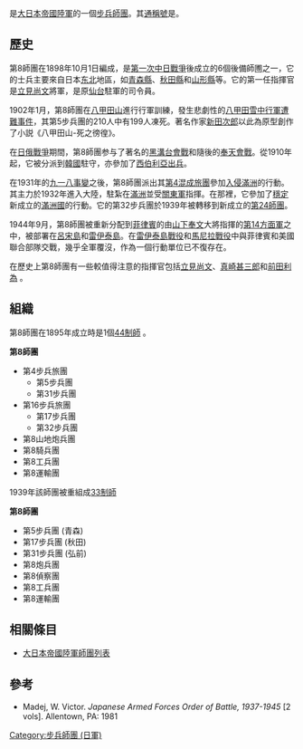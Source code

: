 {{Infobox Military Unit
|unit_name= 第8師團
|image= 
|caption=
|dates= 1898年- 1945年
|country=[[日本帝國|日本帝國]]
|allegiance=
|branch=[[日本皇軍|日本皇軍]]
|type=[[步兵|步兵]]
|role=
|size=
|command_structure=
|garrison=[[日本|日本]][[弘前市|弘前市]]
<!-- Commanders -->
|current_commander=
|ceremonial_chief=
|colonel_of_the_regiment=
|notable_commanders=[[立見尚文|立見尚文]]<br />[[真崎甚三郎|真崎甚三郎]]<br />[[前田利為|前田利為]]
<!-- Insignia -->
|identification_symbol=
|identification_symbol_2=
<!-- Culture and history -->
|nickname=杉
|patron=
|motto=
|colors=
|colors_label=
|march=
|mascot=
|battles=[[日俄戰爭|日俄戰爭]]<br />[[滿洲事變|滿洲事變]]<br />[[太平洋戰爭|太平洋戰爭]]
|anniversaries=
|decorations=
|battle_honours=
}}

{{jp|c='''第8師團'''|j=第8師団|hg=だいはちしだん|rm=Hohei Dai-hachi Shidan|lead=yes}}是[[大日本帝國陸軍|大日本帝國陸軍]]的一個[[師_(軍隊)|步兵師團]]。其[[通稱號|通稱號]]是{{nihongo|'''杉兵團'''|杉兵団}}。 

==歷史==
第8師團在1898年10月1日編成，是[[第一次中日戰爭|第一次中日戰爭]]後成立的6個後備師圑之一，它的士兵主要來自日本[[东北地方|东北]]地區，如[[青森縣|青森縣]]、[[秋田縣|秋田縣]]和[[山形縣|山形縣]]等。它的第一任指揮官是[[立見尚文|立見尚文]]將軍，是原[[仙台|仙台]]駐軍的司令員。

1902年1月，第8師團在[[八甲田山|八甲田山]]進行行軍訓練，發生悲劇性的[[八甲田雪中行軍遭難事件|八甲田雪中行軍遭難事件]]，其第5步兵團的210人中有199人凍死。著名作家[[新田次郎|新田次郎]]以此為原型創作了小説《八甲田山-死之徬徨》。

在[[日俄戰爭|日俄戰爭]]期間，第8師團参与了著名的[[黑溝台會戰|黑溝台會戰]]和隨後的[[奉天會戰|奉天會戰]]。從1910年起，它被分派到[[韓國|韓國]]駐守，亦參加了[[西伯利亞出兵|西伯利亞出兵]]。

在1931年的[[九一八事變|九一八事變]]之後，第8師團派出其[[第4混成旅團（日本帝國陸軍）|第4混成旅團]]參加[[日軍入侵滿洲|入侵滿洲]]的行動。其主力於1932年進入大陸，駐紮在[[滿洲國|滿洲]]並受[[關東軍|關東軍]]指揮。在那裡，它參加了[[綏靖滿洲國|穩定]]新成立的[[滿洲國|滿洲國]]的行動。它的第32步兵團於1939年被轉移到新成立的[[第24師團|第24師團]]。

1944年9月，第8師團被重新分配到[[菲律賓|菲律賓]]的由[[山下奉文|山下奉文]]大將指揮的[[第14方面軍_(日本陸軍)|第14方面軍]]之中，被部署在[[呂宋島|呂宋島]]和[[雷伊泰島|雷伊泰島]]。在[[雷伊泰島戰役|雷伊泰島戰役]]和[[馬尼拉戰役|馬尼拉戰役]]中與菲律賓和美國聯合部隊交戰，幾乎全軍覆沒，作為一個行動單位已不復存在。

在歷史上第8師團有一些較值得注意的指揮官包括[[立見尚文|立見尚文]]、[[真崎甚三郎|真崎甚三郎]]和[[前田利為|前田利為]] 。

==組織==
第8師團在1895年成立時是1個[[44制師|44制師]] 。			

'''第8師團'''		
* 第4步兵旅團				
** 第5步兵團				
**第31步兵團				
*第16步兵旅團				
**第17步兵團		 		
**第32步兵團				
*第8山地炮兵團		
*第8騎兵團				
*第8工兵團				
*第8運輸團				

1939年該師團被重組成[[33制師|33制師]]

'''第8師團'''
* 第5步兵團 (青森)
* 第17步兵團 (秋田)
* 第31步兵團 (弘前)
* 第8炮兵團		
* 第8偵察團				
* 第8工兵團				
* 第8運輸團

==相關條目==
* [[大日本帝國陸軍師團列表|大日本帝國陸軍師團列表]]

==參考==
* Madej, W. Victor. ''Japanese Armed Forces Order of Battle, 1937-1945'' [2 vols]. Allentown, PA: 1981

{{DEFAULTSORT:08 Infantry Division (Imperial Japanese Army)}}
{{日本陸軍師團}}
[[Category:步兵師團_(日軍)|Category:步兵師團 (日軍)]]